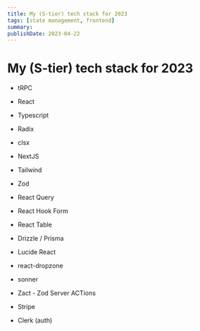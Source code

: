 ```yaml
---
title: My (S-tier) tech stack for 2023
tags: [state management, frontend]
summary: 
publishDate: 2023-04-22
---
```


# My (S-tier) tech stack for 2023

- tRPC
- React 
- Typescript
- Radix 
- clsx
- NextJS
- Tailwind
- Zod
- React Query
- React Hook Form
- React Table
- Drizzle / Prisma
- Lucide React
- react-dropzone
- sonner
- Zact - Zod Server ACTions


- Stripe
- Clerk (auth)

